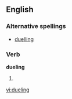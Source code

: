 ==English==

===Alternative spellings===
* [[duelling]] {{UK}}

===Verb===
'''dueling'''

# {{present participle of|[[duel]]}}

[[vi:dueling]]